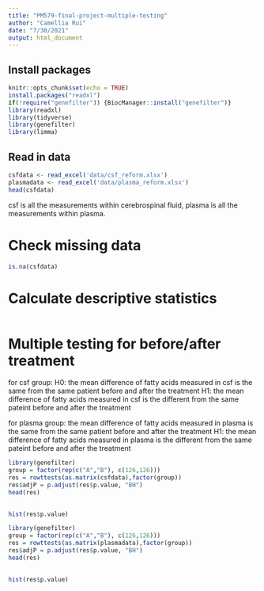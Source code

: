 ```yaml
---
title: "PM579-final-project-multiple-testing"
author: "Camellia Rui"
date: "7/30/2021"
output: html_document
---
```

## Install packages
```r
knitr::opts_chunk$set(echo = TRUE)
install.packages("readxl")
if(!require("genefilter")) {BiocManager::install("genefilter")}
library(readxl)
library(tidyverse)
library(genefilter)
library(limma)

```

## Read in data
```r
csfdata <- read_excel('data/csf_reform.xlsx')
plasmadata <- read_excel('data/plasma_reform.xlsx')
head(csfdata)
```
csf is all the measurements within cerebrospinal fluid, plasma is all the measurements within plasma. 

# Check missing data
```r
is.na(csfdata)

```
# Calculate descriptive statistics
```r


```
# Multiple testing for before/after treatment
for csf group: H0: the mean difference of fatty acids measured in csf is the same from the same patient before and after the treatment
H1: the mean difference of fatty acids measured in csf is the different from the same pateint before and after the treatment

for plasma group: the mean difference of fatty acids measured in plasma is the same from the same patient before and after the treatment
H1: the mean difference of fatty acids measured in plasma is the different from the same pateint before and after the treatment

```r
library(genefilter)
group = factor(rep(c("A","B"), c(126,126)))
res = rowttests(as.matrix(csfdata),factor(group))
res$adjP = p.adjust(res$p.value, "BH")
head(res)
               
```
```r
hist(res$p.value)
```
```r
library(genefilter)
group = factor(rep(c("A","B"), c(126,126)))
res = rowttests(as.matrix(plasmadata),factor(group))
res$adjP = p.adjust(res$p.value, "BH")
head(res)
               
```

```r
hist(res$p.value)
```
